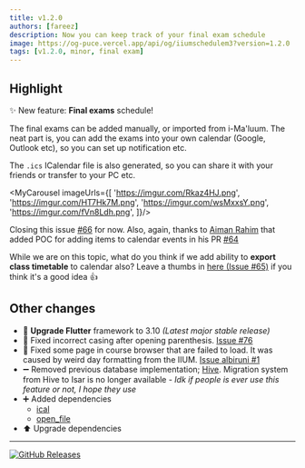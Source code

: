 ```yaml
---
title: v1.2.0
authors: [fareez]
description: Now you can keep track of your final exam schedule
image: https://og-puce.vercel.app/api/og/iiumschedulem3?version=1.2.0
tags: [v1.2.0, minor, final exam]
---
```



## Highlight

✨ New feature: **Final exams** schedule!

The final exams can be added manually, or imported from i-Ma'luum. The neat part is, you
can add the exams into your own calendar (Google, Outlook etc), so you can set up notification etc.

The `.ics` ICalendar file is also generated, so you can share it with your friends or transfer to your PC etc.

<MyCarousel imageUrls={[
    'https://imgur.com/Rkaz4HJ.png',
    'https://imgur.com/HT7Hk7M.png',
    'https://imgur.com/wsMxxsY.png',
    'https://imgur.com/fVn8Ldh.png',
]}/>

Closing this issue [#66](https://github.com/iqfareez/iium_schedule/issues/66) for now. Also, again, thanks to [Aiman Rahim](https://plashspeed-aiman.github.io/) that added POC
for adding items to calendar events in his PR [#64](https://github.com/iqfareez/iium_schedule/pull/64)

While we are on this topic, what do you think if we add ability to **export class timetable** to calendar also?
Leave a thumbs in [here (Issue #65)](https://github.com/iqfareez/iium_schedule/issues/65) if you think it's a good idea 👍

## Other changes
- 💙 **Upgrade Flutter** framework to 3.10 _(Latest major stable release)_
- 🐛 Fixed incorrect casing after opening parenthesis. [Issue #76](https://github.com/iqfareez/iium_schedule/issues/76)
- 🐛 Fixed some page in course browser that are failed to load. It was caused by weird day formatting from the IIUM. [Issue albiruni #1](https://github.com/iqfareez/albiruni/issues/1#issuecomment-1470978605)
- ➖ Removed previous database implementation; [Hive](https://pub.dev/packages/hive). Migration system from Hive to Isar is no longer available - *Idk if people
is ever use this feature or not, I hope they use*
- ➕ Added dependencies
    - [ical](https://pub.dev/packages/ical)
    - [open_file](https://pub.dev/packages/open_file)
- ⬆️ Upgrade dependencies

___
[![GitHub Releases](https://img.shields.io/badge/view%20on%20github-%23121011.svg?style=for-the-badge&logo=github&logoColor=white)](https://github.com/iqfareez/iium_schedule/releases/tag/1.1.2%2B24)